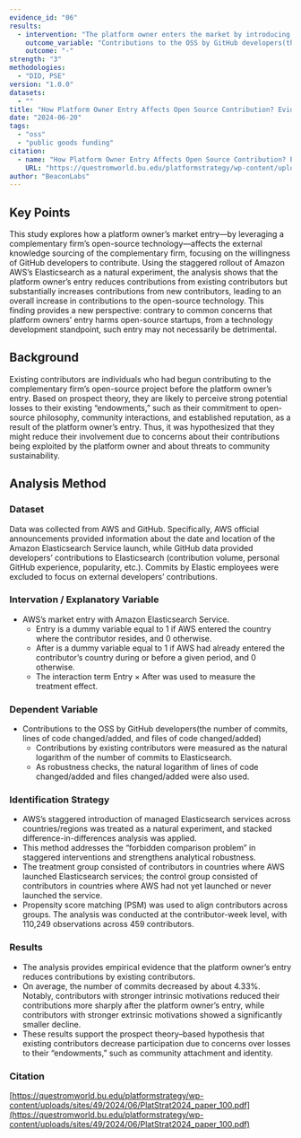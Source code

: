 ```yaml
---
evidence_id: "06"
results:
  - intervention: "The platform owner enters the market by introducing its proprietary product, which is based on the complementary firm’s OSS."
    outcome_variable: "Contributions to the OSS by GitHub developers(the number of commits, lines of code changed/added, and files of code changed/added)"
    outcome: "-"
strength: "3"
methodologies:
  - "DID, PSE"
version: "1.0.0"
datasets:
  - ""
title: "How Platform Owner Entry Affects Open Source Contribution? Evidence from GitHub Developers"
date: "2024-06-20"
tags:
  - "oss"
  - "public goods funding"
citation:
  - name: "How Platform Owner Entry Affects Open Source Contribution? Evidence from GitHub Developers"
    URL: "https://questromworld.bu.edu/platformstrategy/wp-content/uploads/sites/49/2024/06/PlatStrat2024_paper_100.pdf"
author: "BeaconLabs"
---
```


## Key Points

This study explores how a platform owner’s market entry—by leveraging a complementary firm’s open-source technology—affects the external knowledge sourcing of the complementary firm, focusing on the willingness of GitHub developers to contribute. Using the staggered rollout of Amazon AWS’s Elasticsearch as a natural experiment, the analysis shows that the platform owner’s entry reduces contributions from existing contributors but substantially increases contributions from new contributors, leading to an overall increase in contributions to the open-source technology. This finding provides a new perspective: contrary to common concerns that platform owners’ entry harms open-source startups, from a technology development standpoint, such entry may not necessarily be detrimental.

## Background

Existing contributors are individuals who had begun contributing to the complementary firm’s open-source project before the platform owner’s entry. Based on prospect theory, they are likely to perceive strong potential losses to their existing “endowments,” such as their commitment to open-source philosophy, community interactions, and established reputation, as a result of the platform owner’s entry. Thus, it was hypothesized that they might reduce their involvement due to concerns about their contributions being exploited by the platform owner and about threats to community sustainability.

## Analysis Method

### Dataset

Data was collected from AWS and GitHub. Specifically, AWS official announcements provided information about the date and location of the Amazon Elasticsearch Service launch, while GitHub data provided developers’ contributions to Elasticsearch (contribution volume, personal GitHub experience, popularity, etc.). Commits by Elastic employees were excluded to focus on external developers’ contributions.

### Intervation / Explanatory Variable

- AWS’s market entry with Amazon Elasticsearch Service.
  - Entry is a dummy variable equal to 1 if AWS entered the country where the contributor resides, and 0 otherwise.
  - After is a dummy variable equal to 1 if AWS had already entered the contributor’s country during or before a given period, and 0 otherwise.
  - The interaction term Entry × After was used to measure the treatment effect.

### Dependent Variable

- Contributions to the OSS by GitHub developers(the number of commits, lines of code changed/added, and files of code changed/added)
  - Contributions by existing contributors were measured as the natural logarithm of the number of commits to Elasticsearch.
  - As robustness checks, the natural logarithm of lines of code changed/added and files changed/added were also used.

### Identification Strategy

- AWS’s staggered introduction of managed Elasticsearch services across countries/regions was treated as a natural experiment, and stacked difference-in-differences analysis was applied.
- This method addresses the “forbidden comparison problem” in staggered interventions and strengthens analytical robustness.
- The treatment group consisted of contributors in countries where AWS launched Elasticsearch services; the control group consisted of contributors in countries where AWS had not yet launched or never launched the service.
- Propensity score matching (PSM) was used to align contributors across groups. The analysis was conducted at the contributor-week level, with 110,249 observations across 459 contributors.

### Results

- The analysis provides empirical evidence that the platform owner’s entry reduces contributions by existing contributors.
- On average, the number of commits decreased by about 4.33%. Notably, contributors with stronger intrinsic motivations reduced their contributions more sharply after the platform owner’s entry, while contributors with stronger extrinsic motivations showed a significantly smaller decline.
- These results support the prospect theory–based hypothesis that existing contributors decrease participation due to concerns over losses to their “endowments,” such as community attachment and identity.

### Citation

[https://questromworld.bu.edu/platformstrategy/wp-content/uploads/sites/49/2024/06/PlatStrat2024_paper_100.pdf](https://questromworld.bu.edu/platformstrategy/wp-content/uploads/sites/49/2024/06/PlatStrat2024_paper_100.pdf)
